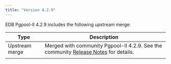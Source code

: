 ```yaml
---
title: "Version 4.2.9"
---
```



EDB Pgpool-II 4.2.9 includes the following upstream merge:

| Type           | Description                                                                                                                                                                                                                                                                                                                                                                                                                                                                                                                                                                                                                                                                                                                                            |
| -------------- | ------------------------------------------------------------------------------------------------------------------------------------------------------------------------------------------------- |
| Upstream merge | Merged with community Pgpool-II 4.2.9. See the community [Release Notes](https://www.pgpool.net/docs/43/en/html/release-4-2-9.html#bug-fixes) for details.                                        |
                                                                                                                              |